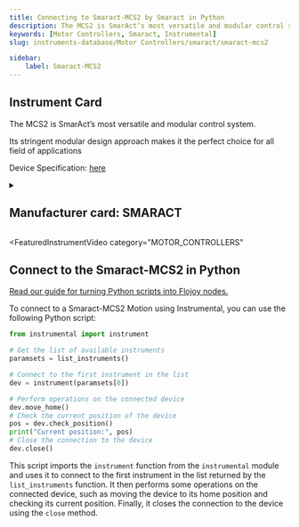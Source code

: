 ```yaml
---
title: Connecting to Smaract-MCS2 by Smaract in Python
description: The MCS2 is SmarAct’s most versatile and modular control system.  Its stringent modular design approach makes it the perfect choice for all field of applications
keywords: [Motor Controllers, Smaract, Instrumental] 
slug: instruments-database/Motor Controllers/smaract/smaract-mcs2 

sidebar:
    label: Smaract-MCS2 
---
```



## Instrument Card

The MCS2 is SmarAct’s most versatile and modular control system.

Its stringent modular design approach makes it the perfect choice for all field of applications




Device Specification: [here](https://www.smaract.com/en/control-systems-and-software/product/mcs2?download=files/media/files/MCS2_Modular_Concept.pdf)

<details style={{ marginTop: "15px"}}>
<summary><h2 style={{display:'inline'}}>Manufacturer card: SMARACT</h2></summary>

![SMARACT](https://res.cloudinary.com/dhopxs1y3/image/upload/v1692806184/Instruments/Vendor%20Logos/SmartAct.png)

In our [Motion](https://www.smaract.com/en/motion) business unit, we develop and produce high-precision, compact products for nano-positioning that meet the highest demands while being easy to handle

- Headquarters: USA
- Yearly Revenue (millions, USD): 15
- Vendor Website: [here](https://www.smaract.com/en/)

</details>


<FeaturedInstrumentVideo
  category="MOTOR_CONTROLLERS"
></FeaturedInstrumentVideo>

## Connect to the Smaract-MCS2 in Python

[Read our guide for turning Python scripts into Flojoy nodes.](https://docs.flojoy.ai/contribution/blocks/custom-flojoy-block/)



<Tabs>
<TabItem value="Flojoy" label="Flojoy" className="flojoy-instrument-tabs">

<SectionsCard category="MOTOR_CONTROLLERS" manufacturer="Smaract"></SectionsCard>

</TabItem>
<TabItem value="Instrumental" label="Instrumental">

To connect to a Smaract-MCS2 Motion using Instrumental, you can use the following Python script:

```python
from instrumental import instrument

# Get the list of available instruments
paramsets = list_instruments()

# Connect to the first instrument in the list
dev = instrument(paramsets[0])

# Perform operations on the connected device
dev.move_home()
# Check the current position of the device
pos = dev.check_position()
print("Current position:", pos)
# Close the connection to the device
dev.close()
```

This script imports the `instrument` function from the `instrumental` module and uses it to connect to the first instrument in the list returned by the `list_instruments` function. It then performs some operations on the connected device, such as moving the device to its home position and checking its current position. Finally, it closes the connection to the device using the `close` method.

</TabItem>
</Tabs>